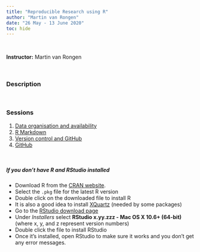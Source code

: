 ```yaml
---
title: "Reproducible Research using R"
author: "Martin van Rongen"
date: "26 May - 13 June 2020"
toc: hide
---
```


<br/>

**Instructor:** Martin van Rongen

<br/>

### Description

<br/>

### Sessions

1. [Data organisation and availability](01-organisation_and_availability.html)
2. [R Markdown](02-rmarkdown.html)
3. [Version control and GitHub](03-version_control_github.html)
4. [GitHub](04-github.html)

<br/>

##### If you don't have R and RStudio installed

* Download R from
  the [CRAN website](http://cran.r-project.org/bin/macosx/).
* Select the `.pkg` file for the latest R version
* Double click on the downloaded file to install R
* It is also a good idea to install [XQuartz](https://www.xquartz.org/) (needed
  by some packages)
* Go to the [RStudio download page](https://www.rstudio.com/products/rstudio/download/#download)
* Under *Installers* select **RStudio x.yy.zzz - Mac OS X 10.6+ (64-bit)**
  (where x, y, and z represent version numbers)
* Double click the file to install RStudio
* Once it's installed, open RStudio to make sure it works and you don't get any
  error messages.


